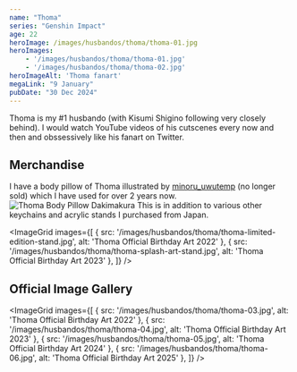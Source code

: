 ```yaml
---
name: "Thoma"
series: "Genshin Impact"
age: 22
heroImage: /images/husbandos/thoma/thoma-01.jpg
heroImages: 
    - '/images/husbandos/thoma/thoma-01.jpg'
    - '/images/husbandos/thoma/thoma-02.jpg'
heroImageAlt: 'Thoma fanart'
megaLink: "9 January"
pubDate: "30 Dec 2024"
---
```

Thoma is my #1 husbando (with Kisumi Shigino following very closely behind). I would watch YouTube videos of his cutscenes every now and then and obssessively like his fanart on Twitter. 


<YouTube id="https://www.youtube.com/watch?v=vlRJFDQFAA4" />

## Merchandise
I have a body pillow of Thoma illustrated by <a href="https://linktr.ee/minoru_uwutemp">minoru_uwutemp</a> (no longer sold) which I have used for over 2 years now. 
![Thoma Body Pillow Dakimakura](/images/husbandos/thoma/thoma-daki.jpg)
This is in addition to various other keychains and acrylic stands I purchased from Japan. 


<ImageGrid images={[
  { src: '/images/husbandos/thoma/thoma-limited-edition-stand.jpg', alt: 'Thoma Official Birthday Art 2022' },
  { src: '/images/husbandos/thoma/thoma-splash-art-stand.jpg', alt: 'Thoma Official Birthday Art 2023' },
]} />

## Official Image Gallery

<ImageGrid images={[
  { src: '/images/husbandos/thoma/thoma-03.jpg', alt: 'Thoma Official Birthday Art 2022' },
  { src: '/images/husbandos/thoma/thoma-04.jpg', alt: 'Thoma Official Birthday Art 2023' },
  { src: '/images/husbandos/thoma/thoma-05.jpg', alt: 'Thoma Official Birthday Art 2024' },
  { src: '/images/husbandos/thoma/thoma-06.jpg', alt: 'Thoma Official Birthday Art 2025' },
]} />
